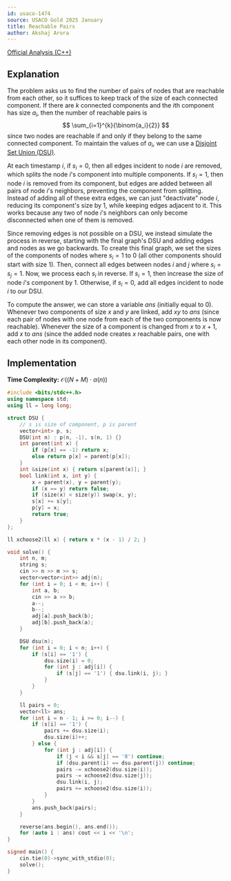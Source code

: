 ```yaml
---
id: usaco-1474
source: USACO Gold 2025 January
title: Reachable Pairs
author: Akshaj Arora
---
```


[Official Analysis (C++)](https://usaco.org/current/data/sol_prob2_gold_jan25.html)

## Explanation

The problem asks us to find the number of pairs of nodes that are reachable from each other, so it suffices to keep track of the size of each connected component. If there are $k$ connected components and the $i$th component has size $a_i$, then the number of reachable pairs is
$$
\sum_{i=1}^{k}{\binom{a_i}{2}}
$$
since two nodes are reachable if and only if they belong to the same connected component. To maintain the values of $a_i$, we can use a [Disjoint Set Union (DSU)](/gold/dsu).

At each timestamp $i$, if $s_i = 0$, then all edges incident to node $i$ are removed, which splits the node $i$'s component into multiple components. If $s_i = 1$, then node $i$ is removed from its component, but edges are added between all pairs of node $i$'s neighbors, preventing the component from splitting. Instead of adding all of these extra edges, we can just "deactivate" node $i$, reducing its component's size by $1$, while keeping edges adjacent to it. This works because any two of node $i$'s neighbors can only become disconnected when one of them is removed.

Since removing edges is not possible on a DSU, we instead simulate the process in reverse, starting with the final graph's DSU and adding edges and nodes as we go backwards. To create this final graph, we set the sizes of the components of nodes where $s_i = 1$ to $0$ (all other components should start with size $1$). Then, connect all edges between nodes $i$ and $j$ where $s_i = s_j = 1$. Now, we process each $s_i$ in reverse. If $s_i = 1$, then increase the size of node $i$'s component by $1$. Otherwise, if $s_i = 0$, add all edges incident to node $i$ to our DSU.

To compute the answer, we can store a variable $ans$ (initially equal to $0$). Whenever two components of size $x$ and $y$ are linked, add $xy$ to $ans$ (since each pair of nodes with one node from each of the two components is now reachable). Whenever the size of a component is changed from $x$ to $x+1$, add $x$ to $ans$ (since the added node creates $x$ reachable pairs, one with each other node in its component).

## Implementation

**Time Complexity:** $\mathcal{O}((N + M) \cdot \alpha(n))$

<LanguageSection>
<CPPSection>

```cpp
#include <bits/stdc++.h>
using namespace std;
using ll = long long;

struct DSU {
	// s is size of component, p is parent
	vector<int> p, s;
	DSU(int n) : p(n, -1), s(n, 1) {}
	int parent(int x) {
		if (p[x] == -1) return x;
		else return p[x] = parent(p[x]);
	}
	int &size(int x) { return s[parent(x)]; }
	bool link(int x, int y) {
		x = parent(x), y = parent(y);
		if (x == y) return false;
		if (size(x) < size(y)) swap(x, y);
		s[x] += s[y];
		p[y] = x;
		return true;
	}
};

ll xchoose2(ll x) { return x * (x - 1) / 2; }

void solve() {
	int n, m;
	string s;
	cin >> n >> m >> s;
	vector<vector<int>> adj(n);
	for (int i = 0; i < m; i++) {
		int a, b;
		cin >> a >> b;
		a--;
		b--;
		adj[a].push_back(b);
		adj[b].push_back(a);
	}

	DSU dsu(n);
	for (int i = 0; i < n; i++) {
		if (s[i] == '1') {
			dsu.size(i) = 0;
			for (int j : adj[i]) {
				if (s[j] == '1') { dsu.link(i, j); }
			}
		}
	}

	ll pairs = 0;
	vector<ll> ans;
	for (int i = n - 1; i >= 0; i--) {
		if (s[i] == '1') {
			pairs += dsu.size(i);
			dsu.size(i)++;
		} else {
			for (int j : adj[i]) {
				if (j < i && s[j] == '0') continue;
				if (dsu.parent(i) == dsu.parent(j)) continue;
				pairs -= xchoose2(dsu.size(i));
				pairs -= xchoose2(dsu.size(j));
				dsu.link(i, j);
				pairs += xchoose2(dsu.size(i));
			}
		}
		ans.push_back(pairs);
	}

	reverse(ans.begin(), ans.end());
	for (auto i : ans) cout << i << '\n';
}

signed main() {
	cin.tie(0)->sync_with_stdio(0);
	solve();
}
```
</CPPSection>
</LanguageSection>
